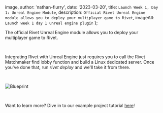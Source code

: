 
  image,
  author: 'nathan-flurry',
  date: '2023-03-20',
  title: `Launch Week 1, Day 1: Unreal Engine Module`,
  description: `Official Rivet Unreal Engine module allows you to deploy your multiplayer game to Rivet`,
  imageAlt: `Launch week 1 day 1 unreal engine plugin`
};


The official Rivet Unreal Engine module allows you to deploy your multiplayer game to Rivet.

‍

Integrating Rivet with Unreal Engine just requires you to call the Rivet Matchmaker find lobby function and build a Linux dedicated server. Once you've done that, run _rivet deploy_ and we'll take it from there.

‍

<Image src={imgBlueprint} alt='Blueprint' />

‍

Want to learn more? Dive in to our example project tutorial [here](https://docs.rivet.gg/learn/unreal/crash-course)!

